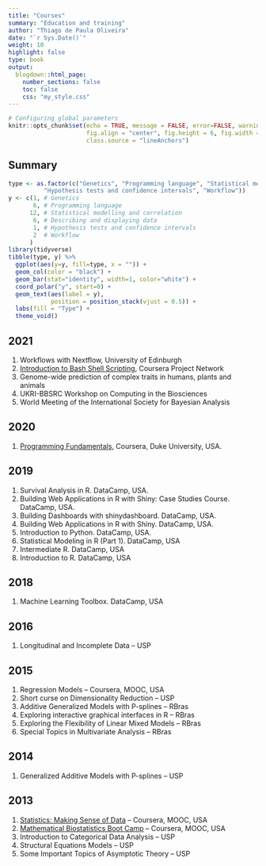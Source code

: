 ```yaml
---
title: "Courses"
summary: "Education and training" 
author: "Thiago de Paula Oliveira"
date: "`r Sys.Date()`"
weight: 10
highlight: false
type: book
output:
  blogdown::html_page:
    number_sections: false
    toc: false
    css: "my_style.css"
---
```


```r
# Configuring global parameters
knitr::opts_chunk$set(echo = TRUE, message = FALSE, error=FALSE, warning = FALSE,
                      fig.align = "center", fig.height = 6, fig.width = 6,
                      class.source = "lineAnchors")
```

## Summary

```r
type <- as.factor(c("Genetics", "Programming language", "Statistical modelling and correlation", "Describing and displaying data", 
          "Hypothesis tests and confidence intervals", "Workflow"))
y <- c(1, # Genetics
       6, # Programming language
      12, # Statistical modelling and correlation
       6, # Describing and displaying data
       1, # Hypothesis tests and confidence intervals
       2  # Workflow
      )
library(tidyverse)
tibble(type, y) %>%
  ggplot(aes(y=y, fill=type, x = "")) + 
  geom_col(color = "black") +
  geom_bar(stat="identity", width=1, color="white") +
  coord_polar("y", start=0) +
  geom_text(aes(label = y),
            position = position_stack(vjust = 0.5)) +
  labs(fill = "Type") +
  theme_void() 
```

## 2021

1. Workflows with Nextflow, University of Edinburgh
2. [Introduction to Bash Shell Scripting](https://www.coursera.org/account/accomplishments/certificate/3FXUKF7J65G8), Coursera Project Network
3. Genome-wide prediction of complex traits in humans, plants and animals
4. UKRI-BBSRC Workshop on Computing in the Biosciences
5. World Meeting of the International Society for Bayesian Analysis

## 2020

1. [Programming Fundamentals](https://www.coursera.org/account/accomplishments/certificate/HW36TQ7CA337), Coursera, Duke University, USA.

## 2019

1. Survival Analysis in R. DataCamp, USA.
2. Building Web Applications in R with Shiny: Case Studies Course. DataCamp, USA.
3. Building Dashboards with shinydashboard. DataCamp, USA.
4. Building Web Applications in R with Shiny. DataCamp, USA.
5. Introduction to Python. DataCamp, USA.
6. Statistical Modeling in R (Part 1). DataCamp, USA
7. Intermediate R. DataCamp, USA
8. Introduction to R. DataCamp, USA

## 2018 

1. Machine Learning Toolbox. DataCamp, USA

## 2016
1. Longitudinal and Incomplete Data – USP

## 2015
1. Regression Models – Coursera, MOOC, USA
2. Short curse on Dimensionality Reduction – USP
3. Additive Generalized Models with P-splines – RBras
4. Exploring interactive graphical interfaces in R – RBras
5. Exploring the Flexibility of Linear Mixed Models – RBras
6. Special Topics in Multivariate Analysis – RBras

## 2014

1. Generalized Additive Models with P-splines – USP

## 2013

1. [Statistics: Making Sense of Data](https://www.coursera.org/api/legacyCertificates.v1/spark/statementOfAccomplishment/970433~3060810/pdf) – Coursera, MOOC, USA
2. [Mathematical Biostatistics Boot Camp](https://www.coursera.org/api/legacyCertificates.v1/spark/statementOfAccomplishment/970405~3060810/pdf) – Coursera, MOOC, USA
3. Introduction to Categorical Data Analysis – USP
4. Structural Equations Models – USP
5. Some Important Topics of Asymptotic Theory – USP